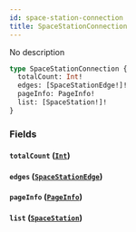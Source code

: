 ```yaml
---
id: space-station-connection
title: SpaceStationConnection
---
```



No description

```graphql
type SpaceStationConnection {
  totalCount: Int!
  edges: [SpaceStationEdge!]!
  pageInfo: PageInfo!
  list: [SpaceStation!]!
}
```


### Fields

#### `totalCount` ([`Int`](../../references/scalars/int))




#### `edges` ([`SpaceStationEdge`](../../references/objects/space-station-edge))




#### `pageInfo` ([`PageInfo`](../../references/objects/page-info))




#### `list` ([`SpaceStation`](../../references/objects/space-station))






